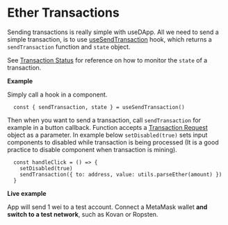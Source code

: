 # Ether Transactions

Sending transactions is really simple with useDApp. All we need to send a simple transaction,
is to use [useSendTransaction](/docs/API%20Reference/Hooks#usesendtransaction) hook, which returns a ``sendTransaction`` function and ``state`` object.

See [Transaction Status](./03-Transaction%20Status.mdx) for reference on how to monitor the `state` of a transaction.

**Example**

Simply call a hook in a component.

```tsx
  const { sendTransaction, state } = useSendTransaction()
```

Then when you want to send a transaction, call ``sendTransaction`` for example in a button callback.
Function accepts a [Transaction Request](https://docs.ethers.io/v5/api/providers/types/#providers-TransactionRequest) object as a parameter.
In example below ``setDisabled(true)`` sets input components to disabled while transaction is being processed (It is a good practice to disable component when transaction is mining).

```tsx
  const handleClick = () => {
    setDisabled(true)
    sendTransaction({ to: address, value: utils.parseEther(amount) })
  }
```

**Live example**

App will send 1 wei to a test account.
Connect a MetaMask wallet **and switch to a test network**, such as Kovan or Ropsten.


<ExampleContainer example={SendTransaction}/>

